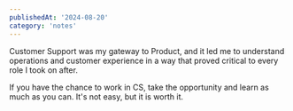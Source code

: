 ```yaml
---
publishedAt: '2024-08-20'
category: 'notes'
---
```


Customer Support was my gateway to Product, and it led me to understand operations and customer experience in a way that proved critical to every role I took on after. 

If you have the chance to work in CS, take the opportunity and learn as much as you can. It's not easy, but it is worth it.